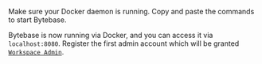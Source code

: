 Make sure your Docker daemon is running. Copy and paste the commands to start Bytebase.

<IncludeBlock url="/docs/get-started/install/terminal-docker-run-volume"></IncludeBlock>

Bytebase is now running via Docker, and you can access it via `localhost:8080`. Register the first admin account which will be granted [`Workspace Admin`](/concepts/roles-and-permissions).
